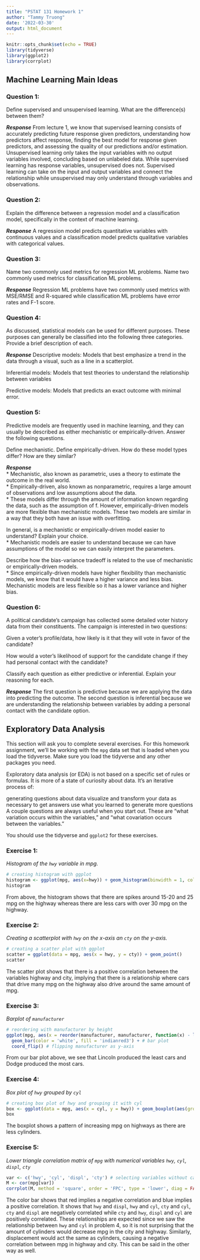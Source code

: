 ---
title: "PSTAT 131 Homework 1"
author: "Tammy Truong"
date: '2022-03-30'
output: html_document
---

```{r setup, include=FALSE}
knitr::opts_chunk$set(echo = TRUE)
library(tidyverse)
library(ggplot2)
library(corrplot)
```
## Machine Learning Main Ideas

### Question 1:
Define supervised and unsupervised learning. What are the difference(s) between them?

***Response*** From lecture 1, we know that supervised learning consists of accurately predicting future response given predictors, understanding how predictors affect response, finding the best model for response given predictors, and assessing the quality of our predictions and/or estimation. Unsupervised learning only takes the input variables with no output variables involved, concluding based on unlabeled data. While supervised learning has response variables, unsupervised does not. Supervised learning can take on the input and output variables and connect the relationship while unsupervised may only understand through variables and observations.

### Question 2:
Explain the difference between a regression model and a classification model, specifically in the context of machine learning.

***Response*** A regression model predicts quantitative variables with continuous values and a classification model predicts qualitative variables with categorical values.

### Question 3:
Name two commonly used metrics for regression ML problems. Name two commonly used metrics for classification ML problems.

***Response*** Regression ML problems have two commonly used metrics with MSE/RMSE and R-squared while classification ML problems have error rates and F-1 score.


### Question 4:
As discussed, statistical models can be used for different purposes. These purposes can generally be classified into the following three categories. Provide a brief description of each.

***Response***
Descriptive models: Models that best emphasize a trend in the data through a visual, such as a line in a scatterplot.

Inferential models: Models that test theories to understand the relationship between variables

Predictive models: Models that predicts an exact outcome with minimal error.

### Question 5:
Predictive models are frequently used in machine learning, and they can usually be described as either mechanistic or empirically-driven. Answer the following questions.

Define mechanistic. Define empirically-driven. How do these model types differ? How are they similar?

***Response***  
* Mechanistic, also known as parametric, uses a theory to estimate the outcome in the real world.  
* Empirically-driven, also known as nonparametric, requires a large amount of observations and low assumptions about the data.  
* These models differ through the amount of information known regarding the data, such as the assumption of f. However, empirically-driven models are more flexible than mechanistic models. These two models are similar in a way that they both have an issue with overfitting. 

In general, is a mechanistic or empirically-driven model easier to understand? Explain your choice.  
* Mechanistic models are easier to understand because we can have assumptions of the model so we can easily interpret the parameters.

Describe how the bias-variance tradeoff is related to the use of mechanistic or empirically-driven models.  
* Since empirically-driven models have higher flexibility than mechanistic models, we know that it would have a higher variance and less bias. Mechanistic models are less flexible so it has a lower variance and higher bias.

### Question 6:
A political candidate’s campaign has collected some detailed voter history data from their constituents. The campaign is interested in two questions:

Given a voter’s profile/data, how likely is it that they will vote in favor of the candidate?

How would a voter’s likelihood of support for the candidate change if they had personal contact with the candidate?

Classify each question as either predictive or inferential. Explain your reasoning for each.

***Response*** The first question is predictive because we are applying the data into predicting the outcome. The second question is inferential because we are understanding the relationship between variables by adding a personal contact with the candidate option.

## Exploratory Data Analysis
This section will ask you to complete several exercises. For this homework assignment, we’ll be working with the `mpg` data set that is loaded when you load the tidyverse. Make sure you load the tidyverse and any other packages you need.

Exploratory data analysis (or EDA) is not based on a specific set of rules or formulas. It is more of a state of curiosity about data. It’s an iterative process of:

generating questions about data
visualize and transform your data as necessary to get answers
use what you learned to generate more questions
A couple questions are always useful when you start out. These are “what variation occurs within the variables,” and “what covariation occurs between the variables.”

You should use the tidyverse and `ggplot2` for these exercises.

### Exercise 1:
*Histogram of the `hwy` variable in mpg.*
```{r}
# creating histogram with ggplot
histogram <- ggplot(mpg, aes(x=hwy)) + geom_histogram(binwidth = 1, color = 'white', fill = 'dodgerblue3')
histogram
```

From above, the histogram shows that there are spikes around 15-20 and 25 mpg on the highway whereas there are less cars with over 30 mpg on the highway.

### Exercise 2:
*Creating a scatterplot with `hwy` on the x-axis an `cty` on the y-axis.*

```{r}
# creating a scatter plot with ggplot
scatter = ggplot(data = mpg, aes(x = hwy, y = cty)) + geom_point()
scatter
```

The scatter plot shows that there is a positive correlation between the variables highway and city, implying that there is a relationship where cars that drive many mpg on the highway also drive around the same amount of mpg.

### Exercise 3:
*Barplot of `manufacturer`*
```{r}
# reordering with manufacturer by height
ggplot(mpg, aes(x = reorder(manufacturer, manufacturer, function(x) - length(x)))) + 
  geom_bar(color = 'white', fill = 'indianred3') + # bar plot
  coord_flip() # flipping manufacturer as y-axis
```

From our bar plot above, we see that Lincoln produced the least cars and Dodge produced the most cars.

### Exercise 4:
*Box plot of `hwy` grouped by `cyl`*

```{r}
# creating box plot of hwy and grouping it with cyl
box <- ggplot(data = mpg, aes(x = cyl, y = hwy)) + geom_boxplot(aes(group = cyl), fill = 'tan3')
box
```


The boxplot shows a pattern of increasing mpg on highways as there are less cylinders.


### Exercise 5:
*Lower triangle correlation matrix of `mpg` with numerical variables `hwy`, `cyl`, `displ`, `cty`*
```{r}
var <- c('hwy', 'cyl', 'displ', 'cty') # selecting variables without categorical values
M <- cor(mpg[var])
corrplot(M, method = 'square', order = 'FPC', type = 'lower', diag = FALSE) # creating the diagonal plot
```

The color bar shows that red implies a negative correlation and blue implies a positive correlation. It shows that `hwy` and `displ`, `hwy` and `cyl`, `cty` and `cyl`, `cty` and `displ` are negatively correlated while `cty` and `hwy`, `displ` and `cyl` are positively correlated. These relationships are expected since we saw the relationship between `hwy` and `cyl` in problem 4, so it is not surprising that the amount of cylinders would decrease mpg in the city and highway. Similarly, displacement would act the same as cylinders, causing a negative correlation between mpg in highway and city. This can be said in the other way as well.


